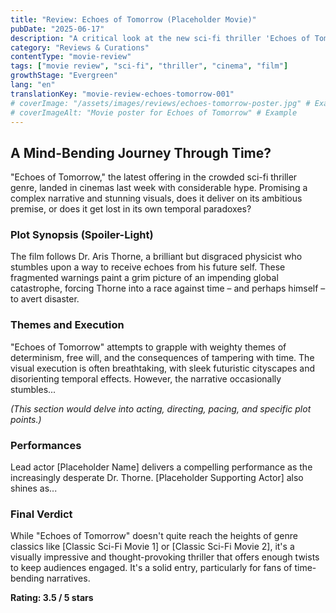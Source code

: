 ```yaml
---
title: "Review: Echoes of Tomorrow (Placeholder Movie)"
pubDate: "2025-06-17"
description: "A critical look at the new sci-fi thriller 'Echoes of Tomorrow', exploring its themes, performances, and visual spectacle."
category: "Reviews & Curations"
contentType: "movie-review"
tags: ["movie review", "sci-fi", "thriller", "cinema", "film"]
growthStage: "Evergreen"
lang: "en"
translationKey: "movie-review-echoes-tomorrow-001"
# coverImage: "/assets/images/reviews/echoes-tomorrow-poster.jpg" # Example
# coverImageAlt: "Movie poster for Echoes of Tomorrow" # Example
---
```


## A Mind-Bending Journey Through Time?

"Echoes of Tomorrow," the latest offering in the crowded sci-fi thriller genre, landed in cinemas last week with considerable hype. Promising a complex narrative and stunning visuals, does it deliver on its ambitious premise, or does it get lost in its own temporal paradoxes?

### Plot Synopsis (Spoiler-Light)

The film follows Dr. Aris Thorne, a brilliant but disgraced physicist who stumbles upon a way to receive echoes from his future self. These fragmented warnings paint a grim picture of an impending global catastrophe, forcing Thorne into a race against time – and perhaps himself – to avert disaster.

### Themes and Execution

"Echoes of Tomorrow" attempts to grapple with weighty themes of determinism, free will, and the consequences of tampering with time. The visual execution is often breathtaking, with sleek futuristic cityscapes and disorienting temporal effects. However, the narrative occasionally stumbles...

*(This section would delve into acting, directing, pacing, and specific plot points.)*

### Performances

Lead actor [Placeholder Name] delivers a compelling performance as the increasingly desperate Dr. Thorne. [Placeholder Supporting Actor] also shines as...

### Final Verdict

While "Echoes of Tomorrow" doesn't quite reach the heights of genre classics like [Classic Sci-Fi Movie 1] or [Classic Sci-Fi Movie 2], it's a visually impressive and thought-provoking thriller that offers enough twists to keep audiences engaged. It's a solid entry, particularly for fans of time-bending narratives.

**Rating: 3.5 / 5 stars**
